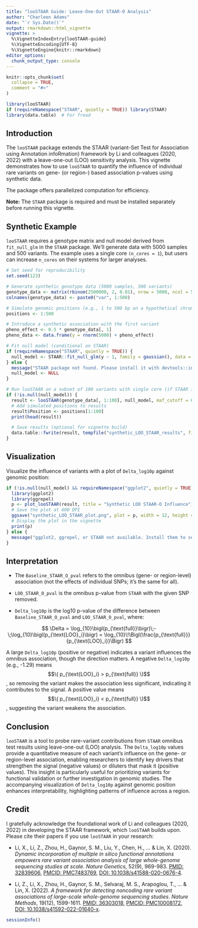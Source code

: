 ```yaml
---
title: "looSTAAR Guide: Leave-One-Out STAAR-O Analysis"
author: "Charleen Adams"
date: "`r Sys.Date()`"
output: rmarkdown::html_vignette
vignette: >
  %\VignetteIndexEntry{looSTAAR-guide}
  %\VignetteEncoding{UTF-8}
  %\VignetteEngine{knitr::rmarkdown}
editor_options: 
  chunk_output_type: console
---
```


```r
knitr::opts_chunk$set(
  collapse = TRUE,
  comment = "#>"
)

```

```r
library(looSTAAR)
if (requireNamespace("STAAR", quietly = TRUE)) library(STAAR)
library(data.table)  # For fread
```

## Introduction

The `looSTAAR` package extends the STAAR (variant-Set Test for Association using Annotation infoRmation) framework by Li and colleagues (2020, 2022) with a leave-one-out (LOO) sensitivity analysis. This vignette demonstrates how to use `looSTAAR` to quantify the influence of individual rare variants on gene- (or region-) based association p-values using synthetic data. 

The package offers parallelized computation for efficiency.

**Note:** The `STAAR` package is required and must be installed separately before running this vignette.

## Synthetic Example

`looSTAAR` requires a genotype matrix and null model derived from `fit_null_glm` in the `STAAR` package. We’ll generate data with 5000 samples and 500 variants. The example uses a single core `(n_cores = 1`), but users can increase `n_cores` on their systems for larger analyses.

```r
# Set seed for reproducibility
set.seed(123)

# Generate synthetic genotype data (5000 samples, 500 variants)
genotype_data <- matrix(rbinom(2500000, 2, 0.01), nrow = 5000, ncol = 500)
colnames(genotype_data) <- paste0("var", 1:500)

# Simulate genomic positions (e.g., 1 to 500 bp on a hypothetical chromosome)
positions <- 1:500

# Introduce a synthetic association with the first variant
pheno_effect <- 0.5 * genotype_data[, 1]
pheno_data <- data.frame(y = rnorm(5000) + pheno_effect)

# Fit null model (conditional on STAAR)
if (requireNamespace("STAAR", quietly = TRUE)) {
  null_model <- STAAR::fit_null_glm(y ~ 1, family = gaussian(), data = pheno_data)
} else {
  message("STAAR package not found. Please install it with devtools::install_github('xihaoli/STAAR') to run this example.")
  null_model <- NULL
}

# Run looSTAAR on a subset of 100 variants with single core (if STAAR is available)
if (!is.null(null_model)) {
  result <- looSTAAR(genotype_data[, 1:100], null_model, maf_cutoff = 0.01, n_cores = 1)
  # Add simulated positions to results
  result$Position <- positions[1:100]
  print(head(result))

  # Save results (optional for vignette build)
  data.table::fwrite(result, tempfile("synthetic_LOO_STAAR_results", fileext = ".txt"), sep = "\t")
}
```

## Visualization

Visualize the influence of variants with a plot of `Delta_log10p` against genomic position:

```r
if (!is.null(null_model) && requireNamespace("ggplot2", quietly = TRUE) && requireNamespace("ggrepel", quietly = TRUE)) {
  library(ggplot2)
  library(ggrepel)
  p <- plot_looSTAAR(result, title = "Synthetic LOO STAAR-O Influence")
  # Save the plot at 600 DPI
  ggsave("synthetic_LOO_STAAR_plot.png", plot = p, width = 12, height = 6, dpi = 600, units = "in")
  # Display the plot in the vignette
  print(p)
} else {
  message("ggplot2, ggrepel, or STAAR not available. Install them to see the plot.")
}
```

## Interpretation

- The `Baseline_STAAR_O_pval` refers to the omnibus (gene- or region-level) association (not the effects of individual SNPs; it's the same for all). 

- `LOO_STAAR_O_pval` is the omnibus p-value from `STAAR` with the given SNP removed. 

- `Delta_log10p` is the log10 p-value of the difference between `Baseline_STAAR_O_pval` and `LOO_STAAR_O_pval`, where:

$$
\Delta = \log_{10}\bigl(p_{\text{full}}\bigr)\;-\;\log_{10}\bigl(p_{\text{LOO}_i}\bigr)
= \log_{10}\!\Bigl(\frac{p_{\text{full}}}{p_{\text{LOO}_i}}\Bigr)
$$

A large `Delta_log10p` (positive or negative) indicates a variant influences the omnibus association, though the direction matters. A negative `Delta_log10p` (e.g., -1.29) means $$\( p_{\text{LOO}_i} > p_{\text{full}} \)$$, so removing the variant makes the association less significant, indicating it contributes to the signal. A positive value means $$\( p_{\text{LOO}_i} < p_{\text{full}} \)$$, suggesting the variant weakens the association. 

## Conclusion

`looSTAAR` is a tool to probe rare-variant contributions from `STAAR` omnibus test results using leave-one-out (LOO) analysis. The `Delta_log10p` values provide a quantitative measure of each variant’s influence on the gene- or region-level association, enabling researchers to identify key drivers that strengthen the signal (negative values) or diluters that mask it (positive values). This insight is particularly useful for prioritizing variants for functional validation or further investigation in genomic studies. The accompanying visualization of `Delta_log10p` against genomic position enhances interpretability, highlighting patterns of influence across a region.

## Credit

I gratefully acknowledge the foundational work of Li and colleagues (2020, 2022) in developing the STAAR framework, which `looSTAAR` builds upon. Please cite their papers if you use `looSTAAR` in your research:

- Li, X., Li, Z., Zhou, H., Gaynor, S. M., Liu, Y., Chen, H., ... & Lin, X. (2020). *Dynamic incorporation of multiple in silico functional annotations empowers rare variant association analysis of large whole-genome sequencing studies at scale*. *Nature Genetics*, 52(9), 969-983. [PMID: 32839606](https://pubmed.ncbi.nlm.nih.gov/32839606/), [PMCID: PMC7483769](https://www.ncbi.nlm.nih.gov/pmc/articles/PMC7483769/), [DOI: 10.1038/s41588-020-0676-4](https://doi.org/10.1038/s41588-020-0676-4).

- Li, Z., Li, X., Zhou, H., Gaynor, S. M., Selvaraj, M. S., Arapoglou, T., ... & Lin, X. (2022). *A framework for detecting noncoding rare variant associations of large-scale whole-genome sequencing studies*. *Nature Methods*, 19(12), 1599-1611. [PMID: 36303018](https://pubmed.ncbi.nlm.nih.gov/36303018/), [PMCID: PMC10008172](https://www.ncbi.nlm.nih.gov/pmc/articles/PMC10008172/), [DOI: 10.1038/s41592-022-01640-x](https://doi.org/10.1038/s41592-022-01640-x).

```r
sessionInfo()
```
